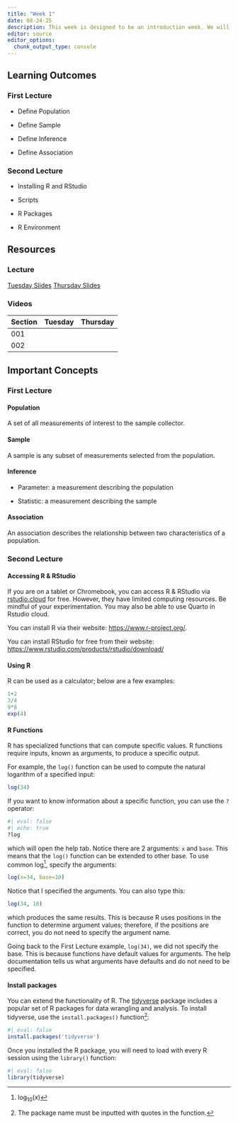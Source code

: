 ```yaml
---
title: "Week 1"
date: 08-24-25
description: This week is designed to be an introduction week. We will briefly discuss topics related to statistics and inference. Then we will look at installing R and RStudio as well as the basics of using R.
editor: source
editor_options: 
  chunk_output_type: console
---
```


## Learning Outcomes

### First Lecture

-   Define Population

-   Define Sample

-   Define Inference

-   Define Association

### Second Lecture

-   Installing R and RStudio

-   Scripts

-   R Packages

-   R Environment


## Resources

### Lecture

[Tuesday Slides](https://m352.inqs.info/lectures/1a)
[Thursday Slides](https://m352.inqs.info/lectures/1b)


### Videos

| Section | Tuesday | Thursday | 
|---------|---------|----------|
| 001     |         |          |
| 002     |         |          |


## Important Concepts

### First Lecture

#### Population

A set of all measurements of interest to the sample collector.

#### Sample

A sample is any subset of measurements selected from the population.

#### Inference

-   Parameter: a measurement describing the population

-   Statistic: a measurement describing the sample

#### Association

An association describes the relationship between two characteristics of a population.

### Second Lecture

#### Accessing R & RStudio

If you are on a tablet or Chromebook, you can access R & RStudio via [rstudio.cloud](https://rstudio.cloud/) for free. However, they have limited computing resources. Be mindful of your experimentation. You may also be able to use Quarto in Rstudio cloud.

You can install R via their website: <https://www.r-project.org/>.

You can install RStudio for free from their website: <https://www.rstudio.com/products/rstudio/download/>

#### Using R

R can be used as a calculator; below are a few examples:

```r
1+2
3/4
9*8
exp(4)
```

#### R Functions

R has specialized functions that can compute specific values. R functions require inputs, known as arguments, to produce a specific output.

For example, the `log()` function can be used to compute the natural logarithm of a specified input:

```r
log(34)
```

If you want to know information about a specific function, you can use the `?` operator:

```r
#| eval: false
#| echo: true
?log
```

which will open the help tab. Notice there are 2 arguments: `x` and `base`. This means that the `log()` function can be extended to other base. To use common log[^1], specify the arguments:

[^1]: $\log_{10}(x)$

```r
log(x=34, base=10)
```

Notice that I specified the arguments. You can also type this:

```r
log(34, 10)
```

which produces the same results. This is because R uses positions in the function to determine argument values; therefore, if the positions are correct, you do not need to specify the argument name.

Going back to the First Lecture example, `log(34)`, we did not specify the base. This is because functions have default values for arguments. The help documentation tells us what arguments have defaults and do not need to be specified.

#### Install packages

You can extend the functionality of R. The [tidyverse](https://www.tidyverse.org/) package includes a popular set of R packages for data wrangling and analysis. To install tidyverse, use the `install.packages()` function[^2]:

[^2]: The package name must be inputted with quotes in the function.

```r
#| eval: false
install.packages('tidyverse')
```

Once you installed the R package, you will need to load with every R session using the `library()` function:

```r
#| eval: false
library(tidyverse)
```

